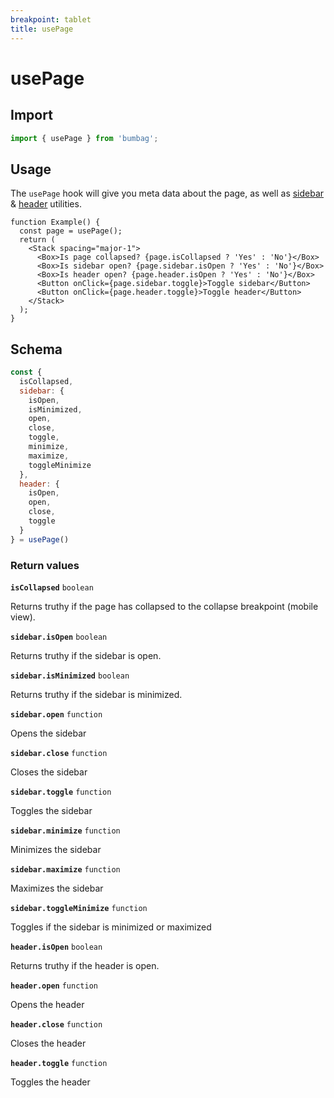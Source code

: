 ```yaml
---
breakpoint: tablet
title: usePage
---
```


# usePage

## Import

```js
import { usePage } from 'bumbag';
```

## Usage

The `usePage` hook will give you meta data about the page, as well as [sidebar](/page-shells/page-with-sidebar) & [header](/page-shells/page-with-header) utilities.

```function-live
function Example() {
  const page = usePage();
  return (
    <Stack spacing="major-1">
      <Box>Is page collapsed? {page.isCollapsed ? 'Yes' : 'No'}</Box>
      <Box>Is sidebar open? {page.sidebar.isOpen ? 'Yes' : 'No'}</Box>
      <Box>Is header open? {page.header.isOpen ? 'Yes' : 'No'}</Box>
      <Button onClick={page.sidebar.toggle}>Toggle sidebar</Button>
      <Button onClick={page.header.toggle}>Toggle header</Button>
    </Stack>
  );
}
```

## Schema

```js
const {
  isCollapsed,
  sidebar: {
    isOpen,
    isMinimized,
    open,
    close,
    toggle,
    minimize,
    maximize,
    toggleMinimize
  },
  header: {
    isOpen,
    open,
    close,
    toggle
  }
} = usePage()
```

### Return values

**<Code marginRight="major-1">isCollapsed</Code>** `boolean`

Returns truthy if the page has collapsed to the collapse breakpoint (mobile view).

**<Code marginRight="major-1">sidebar.isOpen</Code>** `boolean`

Returns truthy if the sidebar is open.

**<Code marginRight="major-1">sidebar.isMinimized</Code>** `boolean`

Returns truthy if the sidebar is minimized.

**<Code marginRight="major-1">sidebar.open</Code>** `function`

Opens the sidebar

**<Code marginRight="major-1">sidebar.close</Code>** `function`

Closes the sidebar

**<Code marginRight="major-1">sidebar.toggle</Code>** `function`

Toggles the sidebar

**<Code marginRight="major-1">sidebar.minimize</Code>** `function`

Minimizes the sidebar

**<Code marginRight="major-1">sidebar.maximize</Code>** `function`

Maximizes the sidebar

**<Code marginRight="major-1">sidebar.toggleMinimize</Code>** `function`

Toggles if the sidebar is minimized or maximized

**<Code marginRight="major-1">header.isOpen</Code>** `boolean`

Returns truthy if the header is open.

**<Code marginRight="major-1">header.open</Code>** `function`

Opens the header

**<Code marginRight="major-1">header.close</Code>** `function`

Closes the header

**<Code marginRight="major-1">header.toggle</Code>** `function`

Toggles the header
